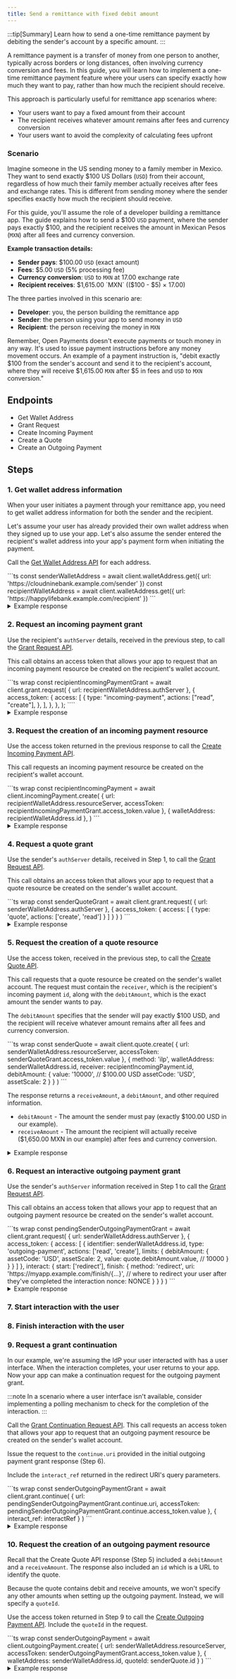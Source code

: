 ```yaml
---
title: Send a remittance with fixed debit amount
---
```



:::tip[Summary]
Learn how to send a one-time remittance payment by debiting the sender's account by a specific amount.
:::

A remittance payment is a transfer of money from one person to another, typically across borders or long distances, often involving currency conversion and fees. In this guide, you will learn how to implement a one-time remittance payment feature where your users can specify exactly how much they want to pay, rather than how much the recipient should receive.

This approach is particularly useful for remittance app scenarios where:

- Your users want to pay a fixed amount from their account
- The recipient receives whatever amount remains after fees and currency conversion
- Your users want to avoid the complexity of calculating fees upfront

### Scenario

Imagine someone in the US sending money to a family member in Mexico. They want to send exactly $100 US Dollars (`USD`) from their account, regardless of how much their family member actually receives after fees and exchange rates. This is different from sending money where the sender specifies exactly how much the recipient should receive.

For this guide, you'll assume the role of a developer building a remittance app. The guide explains how to send a $100 `USD` payment, where the sender pays exactly $100, and the recipient receives the amount in Mexican Pesos (`MXN`) after all fees and currency conversion.

**Example transaction details:**

- **Sender pays**: $100.00 `USD` (exact amount)
- **Fees**: $5.00 `USD` (5% processing fee)
- **Currency conversion**: `USD` to `MXN` at 17.00 exchange rate
- **Recipient receives**: $1,615.00 `MXN` (($100 - $5) × 17.00)

The three parties involved in this scenario are:

- **Developer**: you, the person building the remittance app
- **Sender**: the person using your app to send money in `USD`
- **Recipient**: the person receiving the money in `MXN`

Remember, Open Payments doesn't execute payments or touch money in any way. It's used to issue payment instructions before any money movement occurs. An example of a payment instruction is, "debit exactly $100 from the sender's account and send it to the recipient's account, where they will receive $1,615.00 `MXN` after $5 in fees and `USD` to `MXN` conversion."

## Endpoints

- <Badge text="GET" variant="note" /> <LinkOut href='https://openpayments.dev/apis/wallet-address-server/operations/get-wallet-address/'>Get Wallet Address</LinkOut>
- <Badge text="POST" variant="success" /> <LinkOut href='https://openpayments.dev/apis/auth-server/operations/post-request/'>Grant Request</LinkOut>
- <Badge text="POST" variant="success" /> <LinkOut href='https://openpayments.dev/apis/resource-server/operations/create-incoming-payment/'>Create Incoming Payment</LinkOut>
- <Badge text="POST" variant="success" /> <LinkOut href='https://openpayments.dev/apis/resource-server/operations/create-quote/'>Create a Quote</LinkOut>
- <Badge text="POST" variant="success" /> <LinkOut href='https://openpayments.dev/apis/resource-server/operations/create-outgoing-payment/'>Create an Outgoing Payment</LinkOut>

## Steps

### 1. Get wallet address information

When your user initiates a payment through your remittance app, you need to get wallet address information for both the sender and the recipient.

Let's assume your user has already provided their own wallet address when they signed up to use your app. Let's also assume the sender entered the recipient's wallet address into your app's payment form when initiating the payment.

Call the <Badge text="GET" variant="note" /> [Get Wallet Address API](/apis/wallet-address-server/operations/get-wallet-address) for each address.

<Tabs syncKey="lang">
<TabItem label='TypeScript/JavaScript' icon='seti:javascript'>
  ```ts
  const senderWalletAddress = await client.walletAddress.get({
    url: 'https://cloudninebank.example.com/sender'
  })
  const recipientWalletAddress = await client.walletAddress.get({
    url: 'https://happylifebank.example.com/recipient'
  })
```
</TabItem>
</Tabs>

<details>
<summary>Example response</summary>
The following shows an example response from the sender's wallet provider. A similar response will be returned from the recipient's wallet provider.
```json wrap
{
  "id": "https://cloudninebank.example.com/sender",
  "assetCode": "USD",
  "assetScale": 2,
  "authServer": "https://auth.cloudninebank.example.com/",
  "resourceServer": "https://cloudninebank.example.com/op"
}
```
</details>

### 2. Request an incoming payment grant

Use the recipient's `authServer` details, received in the previous step, to call the <Badge text="POST" variant="success" /> [Grant Request API](/apis/auth-server/operations/post-request).

This call obtains an access token that allows your app to request that an incoming payment resource be created on the recipient's wallet account.

<Tabs syncKey="lang">
<TabItem label='TypeScript/JavaScript' icon='seti:javascript'>
  ```ts wrap
  const recipientIncomingPaymentGrant = await client.grant.request(
    {
      url: recipientWalletAddress.authServer
    },
    {
      access_token: {
        access: [
          {
            type: "incoming-payment",
            actions: ["read", "create"],
          },
        ],
      },
    },
  );
````
</TabItem>
</Tabs>

<details>
<summary>Example response</summary>
The following shows an example response from the recipient's wallet provider.

```json wrap
{
  "access_token": {
    "value": "...", // access token value for incoming payment grant
    "manage": "https://happylifebank.example.com/token/{...}", // management uri for access token
    "access": [
      {
        "type": "incoming-payment",
        "actions": ["create", "read"]
      }
    ]
  },
  "continue": {
    "access_token": {
      "value": "..." // access token for continuing the request
    },
    "uri": "https://happylifebank.example.com/continue/{...}" // continuation request uri
  }
}
```

</details>

### 3. Request the creation of an incoming payment resource

Use the access token returned in the previous response to call the <Badge text="POST" variant="success" /> [Create Incoming Payment API](/apis/resource-server/operations/create-incoming-payment).

This call requests an incoming payment resource be created on the recipient's wallet account.

<Tabs syncKey="lang">
  <TabItem label='TypeScript/JavaScript' icon='seti:javascript'>
  ```ts wrap
  const recipientIncomingPayment = await client.incomingPayment.create(
    {
      url: recipientWalletAddress.resourceServer,
      accessToken: recipientIncomingPaymentGrant.access_token.value
    },
    {
      walletAddress: recipientWalletAddress.id
    },
  )
```
</TabItem>
</Tabs>

<details>
<summary>Example response</summary>
The following shows an example response from the recipient's wallet provider.

```json wrap
{
  "id": "https://happylifebank.example.com/incoming-payments/{...}",
  "walletAddress": "https://happylifebank.example.com/recipient",
  "receivedAmount": {
    "value": "0",
    "assetCode": "USD",
    "assetScale": 2
  },
  "completed": false,
  "createdAt": "2025-03-12T23:20:50.52Z",
  "methods": [
    {
      "type": "ilp",
      "ilpAddress": "...",
      "sharedSecret": "..."
    }
  ]
}
```

</details>

### 4. Request a quote grant

Use the sender's `authServer` details, received in Step 1, to call the <Badge text="POST" variant="success" /> [Grant Request API](/apis/auth-server/operations/post-request).

This call obtains an access token that allows your app to request that a quote resource be created on the sender's wallet account.

<Tabs syncKey="lang">
  <TabItem label='TypeScript/JavaScript' icon='seti:javascript'>
    ```ts wrap
    const senderQuoteGrant = await client.grant.request(
      {
        url: senderWalletAddress.authServer
      },
      {
        access_token: {
          access: [
            {
              type: 'quote',
              actions: ['create', 'read']
            }
          ]
        }
      }
    )
    ```
  </TabItem>
</Tabs>

<details>
  <summary>Example response</summary>

```json wrap
{
  "access_token": {
    "value": "...", // access token value for quote grant
    "manage": "https://cloudninebank.example.com/token/{...}", // management uri for access token
    "access": [
      {
        "type": "quote",
        "actions": ["create", "read"]
      }
    ]
  },
  "continue": {
    "access_token": {
      "value": "..." // access token for continuing the request
    },
    "uri": "https://auth.cloudninebank.example.com/continue/{...}" // continuation request uri
  }
}
```

</details>

### 5. Request the creation of a quote resource

Use the access token, received in the previous step, to call the <Badge text="POST" variant="success" /> [Create Quote API](/apis/resource-server/operations/create-quote).

This call requests that a quote resource be created on the sender's wallet account. The request must contain the `receiver`, which is the recipient's incoming payment `id`, along with the `debitAmount`, which is the exact amount the sender wants to pay.

The `debitAmount` specifies that the sender will pay exactly $100 USD, and the recipient will receive whatever amount remains after all fees and currency conversion.

<Tabs syncKey="lang">
<TabItem label='TypeScript/JavaScript' icon='seti:javascript'>
  ```ts wrap
  const senderQuote = await client.quote.create(
    {
      url: senderWalletAddress.resourceServer,
      accessToken: senderQuoteGrant.access_token.value
    },
    {
      method: 'ilp',
      walletAddress: senderWalletAddress.id,
      receiver: recipientIncomingPayment.id,
      debitAmount: {
        value: '10000', // $100.00 USD
        assetCode: 'USD',
        assetScale: 2
      }
    }
  )
```
</TabItem>
</Tabs>

The response returns a `receiveAmount`, a `debitAmount`, and other required information.

- `debitAmount` - The amount the sender must pay (exactly $100.00 USD in our example).
- `receiveAmount` - The amount the recipient will actually receive ($1,650.00 MXN in our example) after fees and currency conversion.

<details>
<summary>Example response</summary>
  The following shows an example response from the sender's wallet provider.

```json wrap
{
  "id": "https://cloudninebank.example.com/quotes/{...}", // url identifying the quote
  "walletAddress": "https://cloudninebank.example.com/sender",
  "receiver": "https://happylifebank.example.com/incoming-payments/{...}", // url of the incoming payment the quote is created for
  "debitAmount": {
    "value": "10000", // Sender pays exactly $100.00 USD
    "assetCode": "USD",
    "assetScale": 2
  },
  "receiveAmount": {
    "value": "161500", // Recipient receives 1,615.00 MXN after fees and currency conversion
    "assetCode": "MXN",
    "assetScale": 2
  },
  "method": "ilp",
  "createdAt": "2025-03-12T23:22:51.50Z"
}
```

</details>

### 6. Request an interactive outgoing payment grant

Use the sender's `authServer` information received in Step 1 to call the <Badge text="POST" variant="success" /> [Grant Request API](/apis/auth-server/operations/post-request).

This call obtains an access token that allows your app to request that an outgoing payment resource be created on the sender's wallet account.

<InteractionReq />

<Tabs syncKey="lang">
<TabItem label='TypeScript/JavaScript' icon='seti:javascript'>
  ```ts wrap
  const pendingSenderOutgoingPaymentGrant = await client.grant.request(
    {
      url: senderWalletAddress.authServer
    },
    {
      access_token: {
        access: [
          {
            identifier: senderWalletAddress.id,
            type: 'outgoing-payment',
            actions: ['read', 'create'],
            limits: {
              debitAmount: {
                assetCode: 'USD',
                assetScale: 2,
                value: quote.debitAmount.value, // 10000
              }
            }
          }
        ]
      },
      interact: {
        start: ['redirect'],
        finish: {
          method: 'redirect',
          uri: 'https://myapp.example.com/finish/{...}', // where to redirect your user after they've completed the interaction
          nonce: NONCE
        }
      }
    }
  )
  ```
</TabItem>
</Tabs>

<details>
  <summary>Example response</summary>

```json wrap
{
  "interact": {
    "redirect": "https://auth.cloudninebank.example.com/{...}", // uri to redirect the sender to, to begin interaction
    "finish": "..." // unique key to secure the callback
  },
  "continue": {
    "access_token": {
      "value": "..." // access token for continuing the outgoing payment grant request
    },
    "uri": "https://auth.cloudninebank.example.com/continue/{...}", // uri for continuing the outgoing payment grant request
    "wait": 30
  }
}
```

</details>

### 7. Start interaction with the user

<StartInteraction />

### 8. Finish interaction with the user

<FinishInteraction />

### 9. Request a grant continuation

In our example, we're assuming the IdP your user interacted with has a user interface. When the interaction completes, your user returns to your app. Now your app can make a continuation request for the outgoing payment grant.

:::note
In a scenario where a user interface isn't available, consider implementing a polling mechanism to check for the completion of the interaction.
:::

Call the <Badge text="POST" variant="success" /> [Grant Continuation Request API](/apis/auth-server/operations/post-continue). This call requests an access token that allows your app to request that an outgoing payment resource be created on the sender's wallet account.

Issue the request to the `continue.uri` provided in the initial outgoing payment grant response (Step 6).

Include the `interact_ref` returned in the redirect URI's query parameters.

<Tabs syncKey="lang">
  <TabItem label='TypeScript/JavaScript' icon='seti:javascript'>
    ```ts wrap
    const senderOutgoingPaymentGrant = await client.grant.continue(
      {
        url: pendingSenderOutgoingPaymentGrant.continue.uri,
        accessToken: pendingSenderOutgoingPaymentGrant.continue.access_token.value
      },
      {
        interact_ref: interactRef
      }
    )
    ```
  </TabItem>
</Tabs>

<details>
  <summary>Example response</summary>

```json wrap
{
  "access_token": {
    "value": "...", // final access token required before creating outgoing payments
    "manage": "https://auth.cloudninebank.example.com/token/{...}", // management uri for access token
    "access": [
      {
        "type": "outgoing-payment",
        "actions": ["create", "read"],
        "identifier": "https://cloudninebank.example.com/sender",
        "limits": {
          "receiver": "https://happylifebank.example.com/incoming-payments/{...}" // url of the incoming payment that's being paid
        }
      }
    ]
  },
  "continue": {
    "access_token": {
      "value": "..." // access token for continuing the request
    },
    "uri": "https://auth.cloudninebank.example.com/continue/{...}" // continuation request uri
  }
}
```

</details>

### 10. Request the creation of an outgoing payment resource

Recall that the Create Quote API response (Step 5) included a `debitAmount` and a `receiveAmount`. The response also included an `id` which is a URL to identify the quote.

Because the quote contains debit and receive amounts, we won't specify any other amounts when setting up the outgoing payment. Instead, we will specify a `quoteId`.

Use the access token returned in Step 9 to call the <Badge text="POST" variant="success" /> [Create Outgoing Payment API](/apis/resource-server/operations/create-outgoing-payment). Include the `quoteId` in the request.

<Tabs syncKey="lang">
<TabItem label='TypeScript/JavaScript' icon='seti:javascript'>
  ```ts wrap
  const senderOutgoingPayment = await client.outgoingPayment.create(
    {
      url: senderWalletAddress.resourceServer,
      accessToken: senderOutgoingPaymentGrant.access_token.value
    },
    {
      walletAddress: senderWalletAddress.id,
      quoteId: senderQuote.id
    }
  )
```
</TabItem>
</Tabs>

<details>
<summary>Example response</summary>
The following shows an example response when an outgoing payment resource is created on the sender's account.

```json wrap
{
  "id": "https://cloudninebank.example.com/outgoing-payments/{...}", // url identifying the outgoing payment
  "walletAddress": "https://cloudninebank.example.com/sender",
  "receiver": "https://happylifebank.example.com/incoming-payments/{...}", // url of the incoming payment being paid
  "debitAmount": {
    "value": "10000", // Sender pays exactly $100.00 USD
    "assetCode": "USD",
    "assetScale": 2
  },
  "receiveAmount": {
    "value": "161500", // Recipient receives 1,615.00 MXN after fees and currency conversion
    "assetCode": "MXN",
    "assetScale": 2
  },
  "sentAmount": {
    "value": "0",
    "assetCode": "USD",
    "assetScale": 2
  },
  "createdAt": "2022-03-12T23:20:54.52Z"
}
```

</details>
